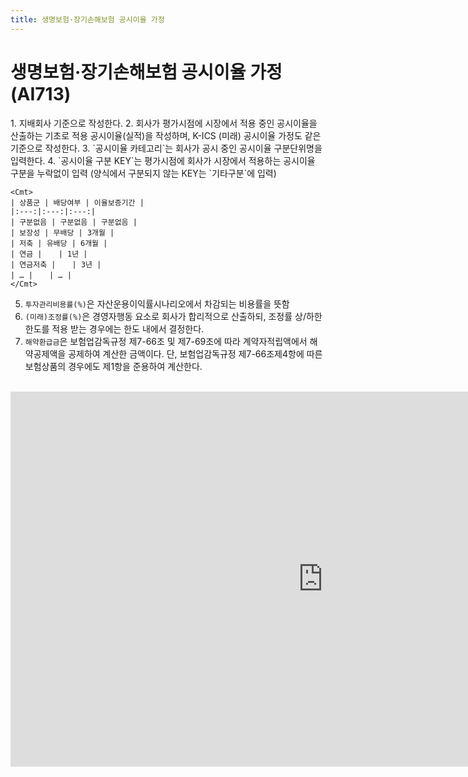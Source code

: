 ```yaml
---
title: 생명보험·장기손해보험 공시이율 가정
---
```

# 생명보험·장기손해보험 공시이율 가정 (AI713)

<Accordion multiple activeIndex={[]}>
<AccordionTab header="[작성 요령]">
1. 지배회사 기준으로 작성한다.
2. 회사가 평가시점에 시장에서 적용 중인 공시이율을 산출하는 기초로 적용 공시이율(실적)을 작성하며, K-ICS (미래) 공시이율 가정도 같은 기준으로 작성한다.
3. `공시이율 카테고리`는 회사가 공시 중인 공시이율 구분단위명을 입력한다.
4. `공시이율 구분 KEY`는 평가시점에 회사가 시장에서 적용하는 공시이율 구분을 누락없이 입력 (양식에서 구분되지 않는 KEY는 `기타구분`에 입력)

    <Cmt>
    | 상품군 | 배당여부 | 이율보증기간 |
    |:---:|:---:|:---:|
    | 구분없음 | 구분없음 | 구분없음 |
    | 보장성 | 무배당 | 3개월 |
    | 저축 | 유배당 | 6개월 |
    | 연금 | 　 | 1년 |
    | 연금저축 | 　 | 3년 |
    | … | 　 | … |
    </Cmt>


5. `투자관리비용률(%)`은 자산운용이익률시나리오에서 차감되는 비용률을 뜻함
6. `(미래)조정률(%)`은 경영자행동 요소로 회사가 합리적으로 산출하되, 조정률 상/하한 한도를 적용 받는 경우에는 한도 내에서 결정한다.
7. `해약환급금`은 보험업감독규정 제7-66조 및 제7-69조에 따라 계약자적립액에서 해약공제액을 공제하여 계산한 금액이다. 단, 보험업감독규정 제7-66조제4항에 따른 보험상품의 경우에도 제1항을 준용하여 계산한다.
</AccordionTab>
</Accordion>

<br/>

<iframe width="1000" height="600" frameBorder="0" scrolling="no"
src="https://onedrive.live.com/embed?resid=AB5F66CE0CF8D024%2116554&authkey=%21ACzRWZavyE-79hc&em=2
&AllowTyping=True
&wdAllowInteractivity=False&ActiveCell='1-16'!B12&Item='1-16'!A7:X28
&wdHideGridlines=True
&wdDownloadButton=False
&waccluster=PSG3">
</iframe>
